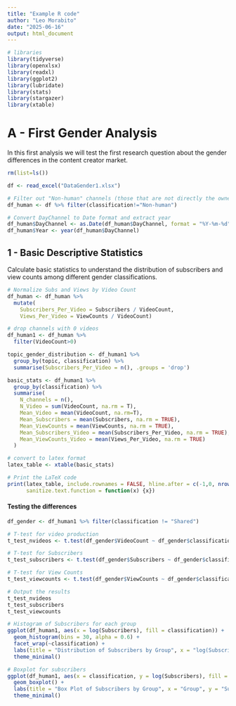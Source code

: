 ```yaml
---
title: "Example R code"
author: "Leo Morabito"
date: "2025-06-16"
output: html_document
---
```



```r
# libraries
library(tidyverse)
library(openxlsx)
library(readxl)
library(ggplot2)
library(lubridate)
library(stats)
library(stargazer)
library(xtable)
```

# A - First Gender Analysis

In this first analysis we will test the first research question about the gender differences in the content creator market.


```r
rm(list=ls())

df <- read_excel("DataGender1.xlsx")

# Filter out "Non-human" channels (those that are not directly the owner of the channel)
df_human <- df %>% filter(classification!="Non-human")

# Convert DayChannel to Date format and extract year
df_human$DayChannel <- as.Date(df_human$DayChannel, format = "%Y-%m-%d")
df_human$Year <- year(df_human$DayChannel)

```

## **1 - Basic Descriptive Statistics**

Calculate basic statistics to understand the distribution of subscribers and view counts among different gender classifications.

```r

# Normalize Subs and Views by Video Count
df_human <- df_human %>%
  mutate(
    Subscribers_Per_Video = Subscribers / VideoCount,
    Views_Per_Video = ViewCounts / VideoCount)

# drop channels with 0 videos
df_human1 <- df_human %>%
  filter(VideoCount>0)

topic_gender_distribution <- df_human1 %>%
  group_by(topic, classification) %>%
  summarise(Subscribers_Per_Video = n(), .groups = 'drop')

basic_stats <- df_human1 %>%
  group_by(classification) %>%
  summarise(
    N_channels = n(),
    N_Video = sum(VideoCount, na.rm = T),
    Mean_Video = mean(VideoCount, na.rm=T),
    Mean_Subscribers = mean(Subscribers, na.rm = TRUE),
    Mean_ViewCounts = mean(ViewCounts, na.rm = TRUE),
    Mean_Subscribers_Video = mean(Subscribers_Per_Video, na.rm = TRUE),
    Mean_ViewCounts_Video = mean(Views_Per_Video, na.rm = TRUE)
  )

# convert to latex format
latex_table <- xtable(basic_stats)

# Print the LaTeX code
print(latex_table, include.rownames = FALSE, hline.after = c(-1,0, nrow(basic_stats)), 
      sanitize.text.function = function(x) {x})

```


#### Testing the differences

```r
df_gender <- df_human1 %>% filter(classification != "Shared")

# T-test for video production
t_test_nvideos <- t.test(df_gender$VideoCount ~ df_gender$classification , na.rm = TRUE)

# T-test for Subscribers
t_test_subscribers <- t.test(df_gender$Subscribers ~ df_gender$classification , na.rm = TRUE)

# T-test for View Counts
t_test_viewcounts <- t.test(df_gender$ViewCounts ~ df_gender$classification, na.rm = TRUE)

# Output the results
t_test_nvideos
t_test_subscribers
t_test_viewcounts

```


```r
# Histogram of Subscribers for each group
ggplot(df_human1, aes(x = log(Subscribers), fill = classification)) +
  geom_histogram(bins = 30, alpha = 0.6) +
  facet_wrap(~classification) +
  labs(title = "Distribution of Subscribers by Group", x = "log(Subscribers)", y = "Frequency") +
  theme_minimal()

# Boxplot for subscribers
ggplot(df_human1, aes(x = classification, y = log(Subscribers), fill = classification)) +
  geom_boxplot() +
  labs(title = "Box Plot of Subscribers by Group", x = "Group", y = "Subscribers") +
  theme_minimal()

```